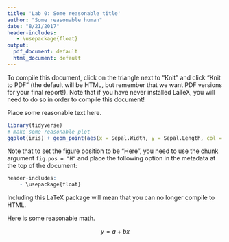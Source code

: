 ```yaml
---
title: 'Lab 0: Some reasonable title'
author: "Some reasonable human"
date: "8/21/2017"
header-includes:
   - \usepackage{float}
output:
  pdf_document: default
  html_document: default
---
```


To compile this document, click on the triangle next to "Knit" and click "Knit to PDF" (the default will be HTML, but remember that we want PDF versions for your final report!). Note that if you have never installed LaTeX, you will need to do so in order to compile this document!

Place some reasonable text here.



```r
library(tidyverse)
# make some reasonable plot
ggplot(iris) + geom_point(aes(x = Sepal.Width, y = Sepal.Length, col = Species)) + theme_classic()
```

Note that to set the figure position to be "Here", you need to use the chunk argument `fig.pos = "H"` and place the following option in the metadata at the top of the document:

```r
header-includes:
    - \usepackage{float}
```

Including this LaTeX package will mean that you can no longer compile to HTML.

Here is some reasonable math.

$$y = a + bx$$